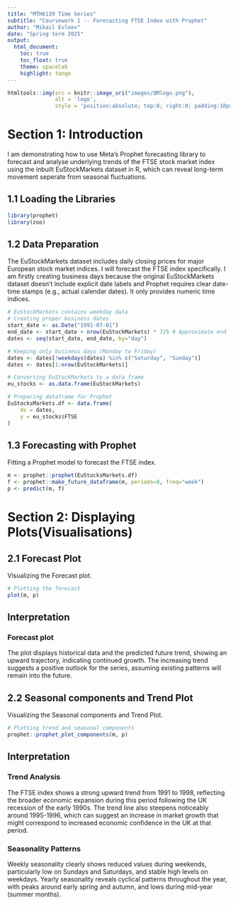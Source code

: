```yaml
---
title: "MTH6139 Time Series" 
subtitle: "Coursework 1 -- Forecasting FTSE Index with Prophet" 
author: "Mikail Evloev" 
date: "Spring term 2025" 
output: 
  html_document:
    toc: true
    toc_float: true
    theme: spacelab 
    highlight: tango
---
```

 
```r
htmltools::img(src = knitr::image_uri("images/QMlogo.png"),
               alt = 'logo',
               style = 'position:absolute; top:0; right:0; padding:10px; width:20%;')
```

# Section 1: Introduction
I am demonstrating how to use Meta's Prophet forecasting library to forecast and analyse underlying trends of the FTSE stock market index using the inbuilt EuStockMarkets dataset in R, which can reveal long-term movement seperate from seasonal fluctuations.


## 1.1 Loading the Libraries
```r
library(prophet)
library(zoo)
```


## 1.2 Data Preparation
The EuStockMarkets dataset includes daily closing prices for major European stock market indices. I will forecast the FTSE index specifically. 
I am firstly creating business days because the original EuStockMarkets dataset doesn't include explicit date labels and Prophet requires clear date-time stamps (e.g., actual calendar dates). It only provides numeric time indices. 

```r
# EuStockMarkets contains weekday data
# Creating proper business dates
start_date <- as.Date("1991-07-01")
end_date <- start_date + nrow(EuStockMarkets) * 7/5 # Approximate end
dates <- seq(start_date, end_date, by="day")

# Keeping only business days (Monday to Friday)
dates <- dates[!weekdays(dates) %in% c("Saturday", "Sunday")]
dates <- dates[1:nrow(EuStockMarkets)]

# Converting EuStockMarkets to a data frame
eu_stocks <- as.data.frame(EuStockMarkets)

# Preparing dataframe for Prophet
EuStocksMarkets.df <- data.frame(
    ds = dates,
    y = eu_stocks$FTSE
)
```

## 1.3 Forecasting with Prophet
Fitting a Prophet model to forecast the FTSE index.
```r
m <- prophet::prophet(EuStocksMarkets.df)
f <- prophet::make_future_dataframe(m, periods=8, freq="week")
p <- predict(m, f)
```

# Section 2: Displaying Plots(Visualisations)

## 2.1 Forecast Plot
Visualizing the Forecast plot.

```r
# Plotting the forecast
plot(m, p)
```

## Interpretation 

### Forecast plot

The plot displays historical data and the predicted future trend, showing an upward trajectory, indicating continued growth. The increasing trend suggests a positive outlook for the series, assuming existing patterns will remain into the future.


## 2.2 Seasonal components and Trend Plot
Visualizing the Seasonal components and Trend Plot.
```r
# Plotting trend and seasonal components
prophet::prophet_plot_components(m, p)
```

## Interpretation
### Trend Analysis
The FTSE index shows a strong upward trend from 1991 to 1998, reflecting the broader economic expansion during this period following the UK recession of the early 1990s. The trend line also steepens noticeably around 1995-1996, which can suggest an increase in market growth that might correspond to increased economic confidence in the UK at that period.


### Seasonality Patterns
Weekly seasonality clearly shows reduced values during weekends, particularly low on Sundays and Saturdays, and stable high levels on weekdays.
Yearly seasonality reveals cyclical patterns throughout the year, with peaks around early spring and autumn, and lows during mid-year (summer months).


